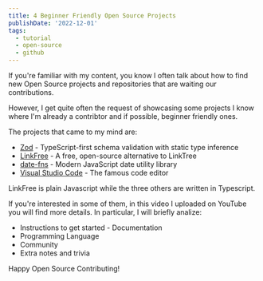 ```yaml
---
title: 4 Beginner Friendly Open Source Projects
publishDate: '2022-12-01'
tags:
  - tutorial
  - open-source
  - github
---
```



If you're familiar with my content, you know I often talk about how to find new Open Source projects and repositories that are waiting our contributions.

However, I get quite often the request of showcasing some projects I know where I'm already a contribtor and if possible, beginner friendly ones.

The projects that came to my mind are:

- [Zod](https://github.com/colinhacks/zod) - TypeScript-first schema validation with static type inference
- [LinkFree](https://github.com/EddieHubCommunity/LinkFree) - A free, open-source alternative to LinkTree
- [date-fns](https://github.com/date-fns/date-fns) - Modern JavaScript date utility library
- [Visual Studio Code](https://github.com/microsoft/vscode) - The famous code editor

LinkFree is plain Javascript while the three others are written in Typescript.

If you're interested in some of them, in this video I uploaded on YouTube you will find more details. In particular, I will briefly analize:

- Instructions to get started - Documentation
- Programming Language
- Community
- Extra notes and trivia

Happy Open Source Contributing!

<YouTube id="\_uetV0wZyXM" />
